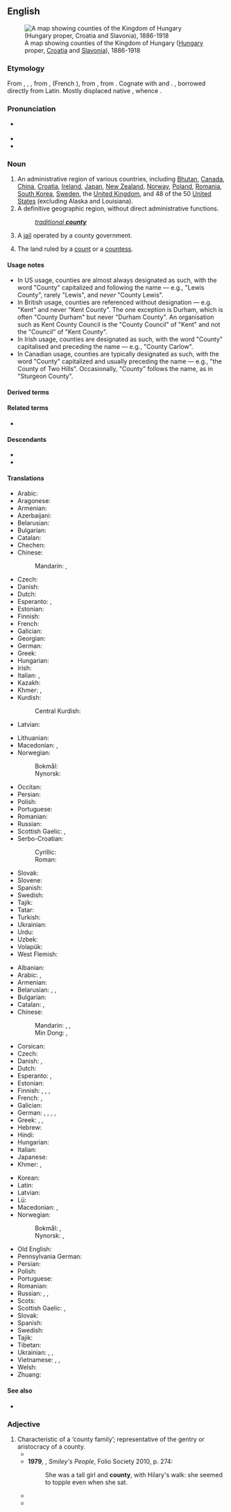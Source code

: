 {{also|County}}
==English==
{{wikipedia}}
[[File:Kingdom of Hungary counties.svg|right|thumb|A map showing counties of the Kingdom of Hungary ([[Hungary]] proper, [[Croatia]] and [[Slavonia]]), 1886-1918]]

===Etymology===
From {{inh|en|enm|countee}}, {{m|enm|counte}}, {{m|enm|conte}}, from {{der|en|xno|counté}}, {{der|en|fro|conté}} (French {{m|fr|comté}}), from {{der|en|la|comitātus||jurisdiction of a count}}, from {{m|la|comes||count, earl}}. Cognate with {{cog|es|condado||county}} and {{cog|it|contea||county}}. {{doublet|en|comitatus}}, borrowed directly from Latin. Mostly displaced native {{ncog|ang|sċīr}}, whence {{w|Modern English}} {{m|en|shire}}.

===Pronunciation===
* {{a|GA|RP}} {{IPA|en|/ˈkaʊnti/}}
* {{audio|en|en-us-county.ogg|Audio (US)}}
* {{rhymes|en|aʊnti|s=2}}

===Noun===
{{en-noun|~}}

# An administrative region of various countries, including [[Bhutan]], [[Canada]], [[China]], [[Croatia]], [[Republic of Ireland|Ireland]], [[Japan]], [[New Zealand]], [[Norway]], [[Poland]], [[Romania]], [[South Korea]], [[Sweden]], the [[United Kingdom]], and 48 of the 50 [[United States]] (excluding Alaska and Louisiana).
# A definitive geographic region, without direct administrative functions.
#: ''[[traditional county|traditional '''county''']]''
# {{lb|en|US|slang|uncountable}} A [[jail]] operated by a county government.
#: {{usex|en|He can't come; he's up in the '''county''' for [[agg]] assault.}}
# {{lb|en|historical}} The land ruled by a [[count]] or a [[countess]].

====Usage notes====
* In US usage, counties are almost always designated as such, with the word "County" capitalized and following the name — e.g., "Lewis County", rarely "Lewis", and ''never'' "County Lewis".
* In British usage, counties are referenced without designation — e.g. "Kent" and never "Kent County". The one exception is Durham, which is often "County Durham" but never "Durham County". An organisation such as Kent County Council is the "County Council" of "Kent" and not the "Council" of "Kent County".
* In Irish usage, counties are designated as such, with the word "County" capitalised and preceding the name — e.g., "County Carlow".
* In Canadian usage, counties are typically designated as such, with the word "County" capitalized and usually preceding the name — e.g., "the County of Two Hills". Occasionally, "County" follows the name, as in "Sturgeon County".

====Derived terms====
{{der3|en
|32-county
|another county heard from
|city and county
|county borough
|county boundary
|county court
|county cricket
|county fair
|County Gates
|countyhood
|county palatine
|county seat
|county town
|countywide
|home county
|Home Counties
|intercounty
|Norfolk County
|Orangeburg County
|Sharkey County
|Six Counties
|traditional county
|tricounty
|Twenty-Six Counties
|ceremonial county|county at large|county brownie|county council|county family|county jail|county line|county palatinate|county-level city|God's own county|historic county|metropolitan county|registration county}}

====Related terms====
* {{l|en|count}}

====Descendants====
* {{desc|de|County|bor=1}}
* {{desc|sw|kaunti|bor=1}}

====Translations====
{{trans-top|land ruled by a count or countess}}
* Arabic: {{t+|ar|مُحَافَظَة|f}}
* Aragonese: {{t|an|condato|m}}
* Armenian: {{t+|hy|կոմսություն}}
* Azerbaijani: {{t|az|qraflıq}}
* Belarusian: {{t|be|гра́фства|n}}
* Bulgarian: {{t|bg|гра́фство|m}}
* Catalan: {{t+|ca|comtat|m}}
* Chechen: {{t|ce|графство}}
* Chinese:
*: Mandarin: {{t|cmn|伯國}}, {{t|cmn|伯国|tr=bóguó}}
* Czech: {{t|cs|hrabství|n}}
* Danish: {{t|da|grevskab|n}}
* Dutch: {{t+|nl|graafschap|n}}
* Esperanto: {{t|eo|grafujo}}, {{t|eo|graflando}} {{q|sovereign}}
* Estonian: {{t|et|krahvkond}}
* Finnish: {{t+|fi|kreivikunta}}
* French: {{t+|fr|comté|m}}
* Galician: {{t|gl|condado|m}}
* Georgian: {{t|ka|საგრაფო}}
* German: {{t+|de|Grafschaft|f}}
* Greek: {{t+|el|κομητεία|f}}
* Hungarian: {{t+|hu|grófság}}
* Irish: {{t|ga|contae|m}}
* Italian: {{t+|it|contea|f}}, {{t+|it|contado|m}}
* Kazakh: {{t|kk|графтық}}
* Khmer: {{t+|km|ស្រុក}}, {{t-check|km|[[អាណា]][[ស្រុក]]|tr=ʼaanaa srok}}
* Kurdish:
*: Central Kurdish: {{t|ckb|دەوڵەت}}
* Latvian: {{t|lv|grāfiste|f}}
{{trans-mid}}
* Lithuanian: {{t|lt|grafystė|f}}
* Macedonian: {{t|mk|грофовија|f}}, {{t|mk|грофовство|n}}
* Norwegian:
*: Bokmål: {{t|nb|grevskap|n}}
*: Nynorsk: {{t|nn|grevskap|n}}
* Occitan: {{t+|oc|comtat|m}}
* Persian: {{t+|fa|شهرستان|tr=šahrestân}}
* Polish: {{t+|pl|hrabstwo|n}}
* Portuguese: {{t+|pt|condado|m}}
* Romanian: {{t+|ro|comitat|n}}
* Russian: {{t+|ru|гра́фство|n}}
* Scottish Gaelic: {{t|gd|siorrachd|f}}, {{t|gd|siorramachd|f}}
* Serbo-Croatian:
*: Cyrillic: {{t|sh|грофо̀вија|f}}
*: Roman: {{t+|sh|grofòvija|f}}
* Slovak: {{t|sk|hrabstvo|n}}
* Slovene: {{t+|sl|grofija|f}}
* Spanish: {{t+|es|condado|m}}
* Swedish: {{t+|sv|grevskap|n}}
* Tajik: {{t|tg|шаҳристон}}
* Tatar: {{t|tt|графлык}}
* Turkish: {{t+|tr|kontluk}}
* Ukrainian: {{t|uk|гра́фство|n}}
* Urdu: {{t|ur|شَہْرِسْتان|m|tr=śahristān}}
* Uzbek: {{t+|uz|graflik}}
* Volapük: {{t+|vo|grafän}}
* West Flemish: {{t|vls|groafschap|n}}
{{trans-bottom}}

{{trans-top|administrative region of various countries}}
* Albanian: {{t+|sq|qark|m}}
* Arabic: {{t+|ar|مُحَافَظَة|f}}, {{t|ar|مُقَاطَعَة|f}}
* Armenian: {{t+|hy|կոմսություն}}
* Belarusian: {{t|be|паве́т|m}}, {{t|be|акру́га|f}}, {{t|be|гра́фства|n}} {{qualifier|e.g. UK}}
* Bulgarian: {{t+|bg|о́кръг|m}}
* Catalan: {{t+|ca|comtat|m}}, {{t+|ca|comarca|f}}
* Chinese:
*: Mandarin: {{t+|cmn|郡|tr=jùn}}, {{t+|cmn|縣}}, {{t+|cmn|县|tr=xiàn}}
*: Min Dong: {{t|cdo|縣}}, {{t|cdo|县|tr=gâing}}
* Corsican: {{t|co|cuntea|f}}
* Czech: {{t+|cs|okres|n}}
* Danish: {{t+|da|amt|n}} {{qualifier|US}}, {{t|da|grevskab|n}} {{qualifier|UK}}
* Dutch: {{t+|nl|graafschap|n}}
* Esperanto: {{t|eo|grafujo}}, {{t+|eo|kantono}} {{qualifier|US}}
* Estonian: {{t+|et|maakond}}
* Finnish: {{t+|fi|maakunta}}, {{t+|fi|kreivikunta}} {{qualifier|UK}}, {{t+|fi|piirikunta}} {{qualifier|US}}, {{t+|fi|lääni}}
* French: {{t+|fr|comté|m}} {{gloss|of the UK, the US and Canada}}, {{t+|fr|département|f}}
* Galician: {{t|gl|condado|m}}
* German: {{t+|de|Landkreis|m}}, {{t+|de|Grafschaft|f}}, {{t+|de|Bezirk|n}}, {{qualifier|US}} {{t+|de|County|n}}, {{qualifier|Albania}} {{t|de|Qark|m}}
* Greek: {{t+|el|νομός|m}}, {{t+|el|επαρχία|f}}, {{t+|el|περιφέρεια|f}}
* Hebrew: {{t+|he|נָפָה|f|tr=nafá}}
* Hindi: {{t|hi|काउण्टी|f}}
* Hungarian: {{t+|hu|megye}}
* Italian: {{t+|it|contea|f}}
* Japanese: {{t+|ja|郡|tr=ぐん, gun}}
* Khmer: {{t+|km|ស្រុក}}, {{t-check|km|[[អាណា]][[ស្រុក]]|tr=ʼaanaa srok}}
{{trans-mid}}
* Korean: {{t+|ko|군(郡)}}
* Latin: {{t|la|comitatus|m}}
* Latvian: {{t|lv|grāfiste|f}}
* Lü: {{t-needed|khb}}
* Macedonian: {{t|mk|грофовија|f}}, {{t|mk|округ|m}}
* Norwegian:
*: Bokmål: {{t+|nb|fylke|n}}, {{t|nb|grevskap|n}}
*: Nynorsk: {{t|nn|fylke|n}}, {{t|nn|grevskap|n}}
* Old English: {{t|ang|sċīr|f}}
* Pennsylvania German: {{t|pdc|Kaundi}}
* Persian: {{t+|fa|شهرستان|tr=šahrestân}}
* Polish: {{t+|pl|hrabstwo|n}}
* Portuguese: {{t+|pt|condado|m}}
* Romanian: {{t+|ro|județ}}
* Russian: {{t+|ru|гра́фство|n}} {{qualifier|e.g. UK}}, {{t+|ru|о́круг|m}}, {{t+|ru|уе́зд|m}}
* Scots: {{t|sco|coonty}}
* Scottish Gaelic: {{t|gd|siorrachd|f}}, {{t|gd|siorramachd|f}}
* Slovak: {{t|sk|okres|m}}
* Spanish: {{t+|es|condado|m}}
* Swedish: {{t+|sv|län}}
* Tajik: {{t|tg|шаҳристон}}
* Tibetan: {{t-needed|bo}}
* Ukrainian: {{t+|uk|о́круг|m}}, {{t|uk|гра́фство|n}}, {{t|uk|пові́т|m}}
* Vietnamese: {{t+|vi|quận}}, {{t|vi|quận hạt}} {{qualifier|occasionally}}, {{t+|vi|hạt}} {{qualifier|occasionally}}
* Welsh: {{t+|cy|sir|f}}
* Zhuang: {{t|za|yienh}}
{{trans-bottom}}

====See also====
* {{l|en|shire}}

===Adjective===
{{en-adj}}

# Characteristic of a ‘county family’; representative of the gentry or aristocracy of a county.
#* {{quote-book|en|year=1886 |title=The Mark of Cain |author=Andrew Lang |page= |ISBN= |passage=Now, in the district around Chipping Carby, the County Families are very '''County''' indeed, few more so. }}
#* '''1979''', {{w|John Le Carré}}, ''Smiley's People'', Folio Society 2010, p. 274:
#*: She was a tall girl and '''county''', with Hilary's walk: she seemed to topple even when she sat.
#* {{quote-book|en|year=2007 |title=Gender and Literacy in Britain, 1847--1987 |author=Heather Julien |page= |ISBN=0549315918 |passage=The other two, like many of her characters, have fallen on harder times: Joan's family has recently lost her father, a small flour-mill owner -- described by a supporter as more "'''county'''" than the upstart newcomers who covet their property ...}}
#* {{quote-book|en|year=2015 |title=Novelists Against Social Change: Conservative Popular Fiction, 1920-1960 |author=Kate Macdonald |page= |ISBN=1137457732 |passage=Susan Dean realises that her secretary, Eleanor Grantly, is much more '''county''' than she ever will be, because Eleanor knows all the Barsetshire family connections and is connected herself. }}

{{topics|en|Administrative divisions|Political subdivisions}}